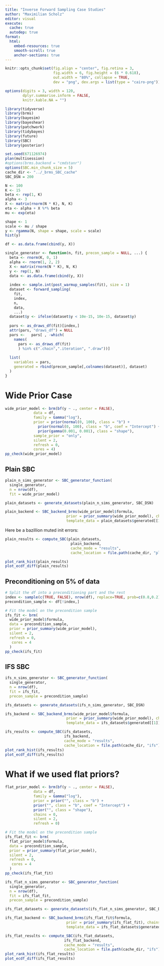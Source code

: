```yaml
---
title: "Inverse Forward Sampling Case Studies"
author: "Maximilian Scholz"
editor: visual
execute: 
  cache: true
  autodep: true
format:
  html:
    embed-resources: true
    smooth-scroll: true
    anchor-sections: true
---
```


```r
knitr::opts_chunk$set(fig.align = "center", fig.retina = 3,
                      fig.width = 6, fig.height = (6 * 0.618),
                      out.width = "80%", collapse = TRUE,
                      dev = "png", dev.args = list(type = "cairo-png"))

options(digits = 3, width = 120,
        dplyr.summarise.inform = FALSE,
        knitr.kable.NA = "")
```

```r
library(tidyverse)
library(brms)
library(bayesim)
library(bayeshear)
library(patchwork)
library(tidybayes)
library(future)
library(SBC)
library(posterior)

set.seed(671126974)
plan(multisession)
#options(brms.backend = "cmdstanr")
options(SBC.min_chunk_size = 5)
cache_dir <- "../_brms_SBC_cache"
SBC_DSN = 200
```

```r
N <- 100
K <- 15
beta <- rep(1, K)
alpha <- 3
X <- matrix(rnorm(N * K), N, K)
eta <- alpha + X %*% beta
mu <- exp(eta)

shape <- 1
scale <- mu / shape
y <- rgamma(N, shape = shape, scale = scale)
hist(y)

df <- as.data.frame(cbind(y, X))
```

```r
single_generator <- function(n, fit, precon_sample = NULL, ...) {
  beta <- rnorm(K, 0, 1)
  alpha <- rnorm(1, 2, 2)
  X <- matrix(rnorm(N * K), N, K)
  y <- rep(1, N)
  data <- as.data.frame(cbind(y, X))
  
  index <- sample.int(post_warmup_samples(fit), size = 1)
  dataset <- forward_sampling(
    fit,
    index,
    n,
    data,
    ...)
  dataset$y <- ifelse(dataset$y < 10e-15, 10e-15, dataset$y)
  
  pars <- as_draws_df(fit)[index,]
  attr(pars, "draws_df") = NULL
  pars <-   pars[ , -which(
    names(
      pars <- as_draws_df(fit)
      ) %in% c(".chain",".iteration", ".draw"))]
  
  list(
    variables = pars,
    generated = rbind(precon_sample[,colnames(dataset)], dataset)
  )
}
```

# Wide Prior Case
```r
wide_prior_model <- brm(bf(y ~ ., center = FALSE), 
             data = df,
             family = Gamma("log"),
             prior = prior(normal(0, 100), class = "b") +
               prior(normal(0, 100), class = "b", coef = "Intercept") +
               prior(gamma(0.001, 0.001), class = "shape"),
             sample_prior = "only",
             silent = 2,
             refresh = 0,
             cores = 4)
pp_check(wide_prior_model)
```

## Plain SBC
```r
plain_n_sims_generator <- SBC_generator_function(
  single_generator,
  n = nrow(df),
  fit = wide_prior_model)

plain_datasets <- generate_datasets(plain_n_sims_generator, SBC_DSN)

plain_backend <- SBC_backend_brms(wide_prior_model$formula,  
                            prior = prior_summary(wide_prior_model), chains = 1,
                            template_data = plain_datasets$generated[[1]], init = 0)


```

Here be a bazillion muted init errors:
```r
plain_results <- compute_SBC(plain_datasets,
                              plain_backend, 
                              cache_mode = "results", 
                              cache_location = file.path(cache_dir, "plain"))
```

```r
plot_rank_hist(plain_results)
plot_ecdf_diff(plain_results)
```

## Preconditioning on 5% of data

```r
# Split the df into a preconditioning part and the rest
index <- sample(c(TRUE, FALSE), nrow(df), replace=TRUE, prob=c(0.8,0.2))
precondition_sample <- df[!index,]

# Fit the model on the precondition sample
ifs_fit <- brm(
  wide_prior_model$formula, 
  data = precondition_sample,
  prior = prior_summary(wide_prior_model),
  silent = 2,
  refresh = 0,
   cores = 4
  )
pp_check(ifs_fit)
```

## IFS SBC

```r
ifs_n_sims_generator <- SBC_generator_function(
  single_generator,
  n = nrow(df),
  fit = ifs_fit,
  precon_sample = precondition_sample)

ifs_datasets <- generate_datasets(ifs_n_sims_generator, SBC_DSN)

ifs_backend <- SBC_backend_brms(wide_prior_model$formula,  
                            prior = prior_summary(wide_prior_model), chains = 1,
                            template_data = ifs_datasets$generated[[1]])


```

```r
ifs_results <- compute_SBC(ifs_datasets,
                           ifs_backend, 
                           cache_mode = "results", 
                           cache_location = file.path(cache_dir, "ifs"))
plot_rank_hist(ifs_results)
plot_ecdf_diff(ifs_results)
```

# What if we used flat priors?

```r
flat_prior_model <- brm(bf(y ~ ., center = FALSE), 
             data = df,
             family = Gamma("log"),
             prior = prior("", class = "b") +
             prior("", class = "b", coef = "Intercept") +
             prior("", class = "shape"),
             chains = 0,
             silent = 2,
             refresh = 0)
```
```r
# Fit the model on the precondition sample
ifs_flat_fit <- brm(
  flat_prior_model$formula, 
  data = precondition_sample,
  prior = prior_summary(flat_prior_model),
  silent = 2,
  refresh = 0,
   cores = 4
  )
pp_check(ifs_flat_fit)
```

```r
ifs_flat_n_sims_generator <- SBC_generator_function(
  single_generator,
  n = nrow(df),
  fit = ifs_flat_fit,
  precon_sample = precondition_sample)

ifs_flat_datasets <- generate_datasets(ifs_flat_n_sims_generator, SBC_DSN)

ifs_flat_backend <- SBC_backend_brms(ifs_flat_fit$formula,  
                            prior = prior_summary(ifs_flat_fit), chains = 1,
                            template_data = ifs_flat_datasets$generated[[1]])


```

```r
ifs_flat_results <- compute_SBC(ifs_flat_datasets,
                           ifs_flat_backend, 
                           cache_mode = "results", 
                           cache_location = file.path(cache_dir, "ifs"))
plot_rank_hist(ifs_flat_results)
plot_ecdf_diff(ifs_flat_results)
```
